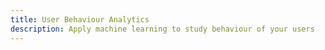 ---
title: User Behaviour Analytics
description: Apply machine learning to study behaviour of your users
---

